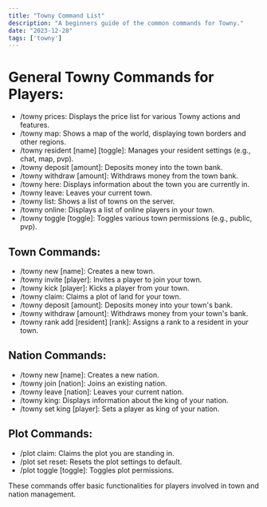 ```yaml
---
title: "Towny Command List"
description: "A beginners guide of the common commands for Towny."
date: "2023-12-28"
tags: ['towny']
---
```


# General Towny Commands for Players:

- /towny prices: Displays the price list for various Towny actions and features.
- /towny map: Shows a map of the world, displaying town borders and other regions.
- /towny resident [name] [toggle]: Manages your resident settings (e.g., chat, map, pvp).
- /towny deposit [amount]: Deposits money into the town bank.
- /towny withdraw [amount]: Withdraws money from the town bank.
- /towny here: Displays information about the town you are currently in.
- /towny leave: Leaves your current town.
- /towny list: Shows a list of towns on the server.
- /towny online: Displays a list of online players in your town.
- /towny toggle [toggle]: Toggles various town permissions (e.g., public, pvp).

## Town Commands:

- /towny new [name]: Creates a new town.
- /towny invite [player]: Invites a player to join your town.
- /towny kick [player]: Kicks a player from your town.
- /towny claim: Claims a plot of land for your town.
- /towny deposit [amount]: Deposits money into your town's bank.
- /towny withdraw [amount]: Withdraws money from your town's bank.
- /towny rank add [resident] [rank]: Assigns a rank to a resident in your town.

## Nation Commands:

- /towny new [name]: Creates a new nation.
- /towny join [nation]: Joins an existing nation.
- /towny leave [nation]: Leaves your current nation.
- /towny king: Displays information about the king of your nation.
- /towny set king [player]: Sets a player as king of your nation.

## Plot Commands:

- /plot claim: Claims the plot you are standing in.
- /plot set reset: Resets the plot settings to default.
- /plot toggle [toggle]: Toggles plot permissions.

These commands offer basic functionalities for players involved in town and nation management. 